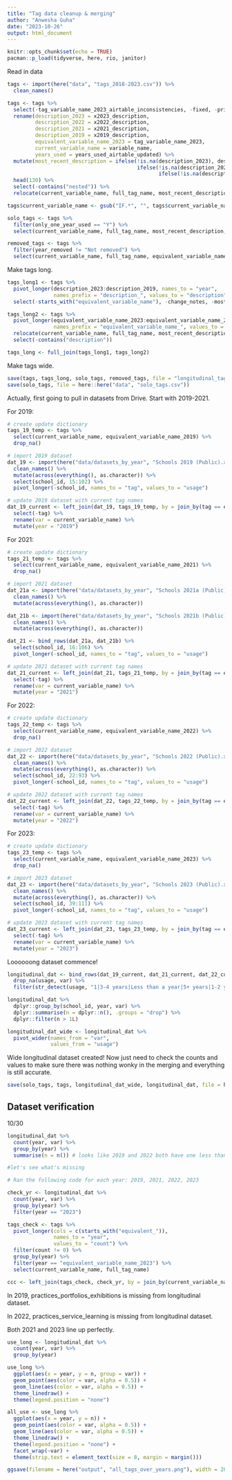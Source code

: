 ```yaml
---
title: "Tag data cleanup & merging"
author: "Anwesha Guha"
date: "2023-10-26"
output: html_document
---
```


```r
knitr::opts_chunk$set(echo = TRUE)
pacman::p_load(tidyverse, here, rio, janitor)
```

Read in data
```r
tags <- import(here("data", "tags_2018-2023.csv")) %>% 
  clean_names()
```

```r
tags <- tags %>% 
  select(-tag_variable_name_2023_airtable_inconsistencies, -fixed, -priority, -interest) %>% 
  rename(description_2023 = x2023_description,
         description_2022 = x2022_description,
         description_2021 = x2021_description,
         description_2019 = x2019_description,
         equivalent_variable_name_2023 = tag_variable_name_2023,
         current_variable_name = variable_name,
         years_used = years_used_airtable_updated) %>% 
  mutate(most_recent_description = ifelse(!is.na(description_2023), description_2023,
                                          ifelse(!is.na(description_2022), description_2022,
                                                 ifelse(!is.na(description_2021), description_2021, description_2019)))) %>%
  head(130) %>% 
  select(-contains("nested")) %>% 
  relocate(current_variable_name, full_tag_name, most_recent_description)
```

```r
tags$current_variable_name <- gsub("IF.*", "", tags$current_variable_name ) #remove the IF RETAINED commentary
```


```r
solo_tags <- tags %>% 
  filter(only_one_year_used == "Y") %>% 
  select(current_variable_name, full_tag_name, most_recent_description, years_used)
```


```r
removed_tags <- tags %>% 
  filter(year_removed != "Not removed") %>% 
  select(current_variable_name, full_tag_name, equivalent_variable_name_2022:equivalent_variable_name_2019, year_removed, years_used, only_one_year_used)
```


Make tags long.
```r
tags_long1 <- tags %>% 
  pivot_longer(description_2023:description_2019, names_to = "year",
               names_prefix = "description_", values_to = "description") %>% 
  select(-starts_with("equivalent_variable_name"), -change_notes, -most_recent_description)

tags_long2 <- tags %>% 
  pivot_longer(equivalent_variable_name_2023:equivalent_variable_name_2019, names_to = "year",
               names_prefix = "equivalent_variable_name_", values_to = "variable_name") %>% 
  relocate(current_variable_name, full_tag_name, most_recent_description, year, variable_name) %>% 
  select(-contains("description"))

tags_long <- full_join(tags_long1, tags_long2)
```

Make tags wide.


```r
save(tags, tags_long, solo_tags, removed_tags, file = "longitudinal_tags.RData")
save(solo_tags, file = here::here("data", "solo_tags.csv"))
```


Actually, first going to pull in datasets from Drive. Start with 2019-2021.

For 2019:
```r
# create update dictionary
tags_19_temp <- tags %>% 
  select(current_variable_name, equivalent_variable_name_2019) %>% 
  drop_na()

# import 2019 dataset
dat_19 <- import(here("data/datasets_by_year", "Schools 2019 (Public).xlsx - Confirmed Schools.csv")) %>% 
  clean_names() %>%
  mutate(across(everything(), as.character)) %>% 
  select(school_id, 15:102) %>% 
  pivot_longer(-school_id, names_to = "tag", values_to = "usage")

# update 2019 dataset with current tag names
dat_19_current <- left_join(dat_19, tags_19_temp, by = join_by(tag == equivalent_variable_name_2019)) %>% 
  select(-tag) %>% 
  rename(var = current_variable_name) %>% 
  mutate(year = "2019")
```

For 2021:
```r
# create update dictionary
tags_21_temp <- tags %>% 
  select(current_variable_name, equivalent_variable_name_2021) %>% 
  drop_na()

# import 2021 dataset
dat_21a <- import(here("data/datasets_by_year", "Schools 2021a (Public).xlsx - Fall 2020 School Data.csv")) %>% 
  clean_names() %>%
  mutate(across(everything(), as.character))

dat_21b <- import(here("data/datasets_by_year", "Schools 2021b (Public).xlsx - Winter 2020-21 School Data.csv")) %>% 
  clean_names() %>%
  mutate(across(everything(), as.character))

dat_21 <- bind_rows(dat_21a, dat_21b) %>% 
  select(school_id, 16:106) %>% 
  pivot_longer(-school_id, names_to = "tag", values_to = "usage")

# update 2021 dataset with current tag names
dat_21_current <- left_join(dat_21, tags_21_temp, by = join_by(tag == equivalent_variable_name_2021)) %>% 
  select(-tag) %>% 
  rename(var = current_variable_name) %>% 
  mutate(year = "2021")
```

For 2022:
```r
# create update dictionary
tags_22_temp <- tags %>% 
  select(current_variable_name, equivalent_variable_name_2022) %>% 
  drop_na()

# import 2022 dataset
dat_22 <- import(here("data/datasets_by_year", "Schools 2022 (Public).xlsx - Spring 2022 School Data.csv")) %>% 
  clean_names() %>%
  mutate(across(everything(), as.character)) %>% 
  select(school_id, 22:93) %>% 
  pivot_longer(-school_id, names_to = "tag", values_to = "usage")

# update 2022 dataset with current tag names
dat_22_current <- left_join(dat_22, tags_22_temp, by = join_by(tag == equivalent_variable_name_2022)) %>% 
  select(-tag) %>% 
  rename(var = current_variable_name) %>% 
  mutate(year = "2022")
```

For 2023:
```r
# create update dictionary
tags_23_temp <- tags %>% 
  select(current_variable_name, equivalent_variable_name_2023) %>% 
  drop_na()

# import 2023 dataset
dat_23 <- import(here("data/datasets_by_year", "Schools 2023 (Public).xlsx - Spring 2023 School Data.csv")) %>% 
  clean_names() %>%
  mutate(across(everything(), as.character)) %>% 
  select(school_id, 39:111) %>% 
  pivot_longer(-school_id, names_to = "tag", values_to = "usage")

# update 2023 dataset with current tag names
dat_23_current <- left_join(dat_23, tags_23_temp, by = join_by(tag == equivalent_variable_name_2023)) %>% 
  select(-tag) %>% 
  rename(var = current_variable_name) %>% 
  mutate(year = "2023")
```

Loooooong dataset commence!
```r
longitudinal_dat <- bind_rows(dat_19_current, dat_21_current, dat_22_current, dat_23_current) %>% 
  drop_na(usage, var) %>% 
  filter(str_detect(usage, "1|3-4 years|Less than a year|5+ years|1-2 years"))
```


```r
longitudinal_dat %>%
  dplyr::group_by(school_id, year, var) %>%
  dplyr::summarise(n = dplyr::n(), .groups = "drop") %>%
  dplyr::filter(n > 1L)
```



```r
longitudinal_dat_wide <- longitudinal_dat %>% 
  pivot_wider(names_from = "var",
              values_from = "usage")
```

Wide longitudinal dataset created! Now just need to check the counts and values to make sure there was nothing wonky in the merging and everything is still accurate.

```r
save(solo_tags, tags, longitudinal_dat_wide, longitudinal_dat, file = here::here("data", "longitudinal_tags.RData"))
```

## Dataset verification
10/30
```r
longitudinal_dat %>% 
  count(year, var) %>% 
  group_by(year) %>% 
  summarise(n = n()) # looks like 2019 and 2022 both have one less than what is in the visual Janette and Merly made

#let's see what's missing
```
```r
# Ran the following code for each year: 2019, 2021, 2022, 2023

check_yr <- longitudinal_dat %>% 
  count(year, var) %>% 
  group_by(year) %>% 
  filter(year == "2023")

tags_check <- tags %>% 
  pivot_longer(cols = c(starts_with("equivalent_")),
               names_to = "year",
               values_to = "count") %>% 
  filter(count != 0) %>% 
  group_by(year) %>% 
  filter(year == "equivalent_variable_name_2023") %>% 
  select(current_variable_name, full_tag_name)

ccc <- left_join(tags_check, check_yr, by = join_by(current_variable_name == var))
```

In 2019, practices_portfolios_exhibitions is missing from longitudinal dataset.

In 2022, practices_service_learning is missing from longitudinal dataset.

Both 2021 and 2023 line up perfectly.

```r
use_long <- longitudinal_dat %>% 
  count(year, var) %>% 
  group_by(year)
```


```r
use_long %>% 
  ggplot(aes(x = year, y = n, group = var)) +
  geom_point(aes(color = var, alpha = 0.5)) +
  geom_line(aes(color = var, alpha = 0.5)) +
  theme_linedraw() +
  theme(legend.position = "none")
```


```r
all_use <- use_long %>% 
  ggplot(aes(x = year, y = n)) +
  geom_point(aes(color = var, alpha = 0.5)) +
  geom_line(aes(color = var, alpha = 0.5)) +
  theme_linedraw() +
  theme(legend.position = "none") +
  facet_wrap(~var) +
  theme(strip.text = element_text(size = 8, margin = margin()))

ggsave(filename = here("output", "all_tags_over_years.png"), width = 20, height = 10)
```


